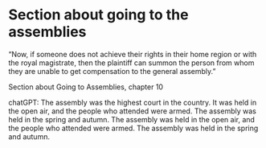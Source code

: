
# Section about going to the assemblies

“Now, if someone does not achieve their rights in their home region or with the royal magistrate, then the plaintiff can summon the person from whom they are unable to get compensation to the general assembly.”

Section about Going to Assemblies, chapter 10

<SubPages meta={meta} />

<Work id="ubb-diplom-0080" marcus="http://marcus.uib.no/instance/charter/ubb-diplom-0080">
    chatGPT: The assembly was the highest court in the country. It was held in the open air, and the people who
    attended were armed. The assembly was held in the spring and autumn. The assembly was held in the
    open air, and the people who attended were armed. The assembly was held in the spring and autumn.
</Work>
